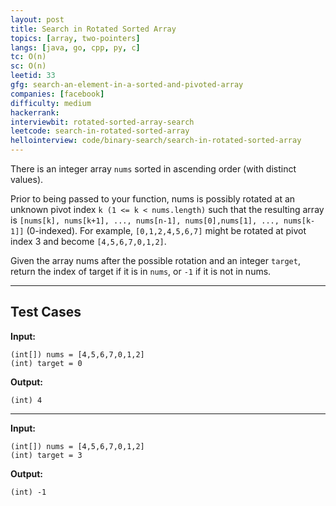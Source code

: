 ```yaml
---
layout: post
title: Search in Rotated Sorted Array
topics: [array, two-pointers]
langs: [java, go, cpp, py, c]
tc: O(n)
sc: O(n)
leetid: 33
gfg: search-an-element-in-a-sorted-and-pivoted-array
companies: [facebook]
difficulty: medium
hackerrank: 
interviewbit: rotated-sorted-array-search
leetcode: search-in-rotated-sorted-array
hellointerview: code/binary-search/search-in-rotated-sorted-array
---
```


There is an integer array `nums` sorted in ascending order (with distinct values).

Prior to being passed to your function, 
nums is possibly rotated at an unknown pivot index `k (1 <= k < nums.length)` 
such that the resulting array is `[nums[k], nums[k+1], ..., nums[n-1], nums[0],nums[1], ..., nums[k-1]]` (0-indexed). 
For example, `[0,1,2,4,5,6,7]` might be rotated at pivot index 3 and become `[4,5,6,7,0,1,2]`.

Given the array nums after the possible rotation and an integer `target`, return the index of target if it is in `nums`, or `-1` if it is not in nums.

---

## Test Cases

**Input:**
```
(int[]) nums = [4,5,6,7,0,1,2]
(int) target = 0
```

**Output:**
```
(int) 4
```

---

**Input:**
```
(int[]) nums = [4,5,6,7,0,1,2]
(int) target = 3
```

**Output:**
```
(int) -1
```